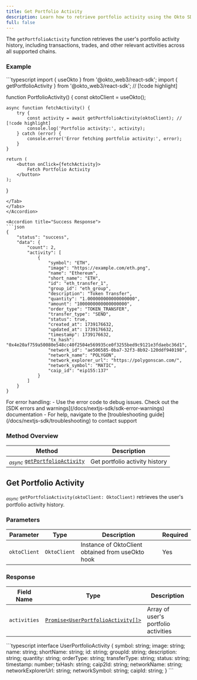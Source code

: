 ```yaml
---
title: Get Portfolio Activity
description: Learn how to retrieve portfolio activity using the Okto SDK.
full: false
---
```



The `getPortfolioActivity` function retrieves the user's portfolio activity history, including transactions, trades, and other relevant activities across all supported chains.

<ChainSupportStatus 
/>

### Example

<Accordions defaultValue="Usage">
<Accordion title="Usage">
<Tabs items={['TypeScript']}>
<Tab value="TypeScript">
```typescript
import { useOkto } from '@okto_web3/react-sdk';
import { getPortfolioActivity } from '@okto_web3/react-sdk'; // [!code highlight]

function PortfolioActivity() {
    const oktoClient = useOkto();

    async function fetchActivity() {
        try {
            const activity = await getPortfolioActivity(oktoClient); // [!code highlight]
            console.log('Portfolio activity:', activity);
        } catch (error) {
            console.error('Error fetching portfolio activity:', error);
        }
    }

    return (
        <button onClick={fetchActivity}>
            Fetch Portfolio Activity
        </button>
    );
}
```
</Tab>
</Tabs>
</Accordion>

<Accordion title="Success Response">
```json
{
    "status": "success",
    "data": {
        "count": 2,
        "activity": [
            {
                "symbol": "ETH",
                "image": "https://example.com/eth.png",
                "name": "Ethereum",
                "short_name": "ETH",
                "id": "eth_transfer_1",
                "group_id": "eth_group",
                "description": "Token Transfer",
                "quantity": "1.000000000000000000",
                "amount": "1000000000000000000",
                "order_type": "TOKEN_TRANSFER",
                "transfer_type": "SEND",
                "status": true,
                "created_at": 1739176632,
                "updated_at": 1739176632,
                "timestamp": 1739176632,
                "tx_hash": "0x4e20af759a50080e548cc40f2504e569935ce0f3255bed9c9121e3fdaebc36d1",
                "network_id": "ae506585-0ba7-32f3-8b92-120ddf940198",
                "network_name": "POLYGON",
                "network_explorer_url": "https://polygonscan.com/",
                "network_symbol": "MATIC",
                "caip_id": "eip155:137"
            }
        ]
    }
}
```
</Accordion>
</Accordions>

<Callout title="Note" type="info">
For error handling:
- Use the error code to debug issues. Check out the [SDK errors and warnings](/docs/nextjs-sdk/sdk-error-warnings) documentation
- For help, navigate to the [troubleshooting guide](/docs/nextjs-sdk/troubleshooting) to contact support
</Callout>

### Method Overview

| Method | Description |
|---------|-------------|
| <sub><i>async</i></sub> [`getPortfolioActivity`](#get-portfolio-activity) | Get portfolio activity history |

<div className="method-box">

## Get Portfolio Activity

<sub><i>async</i></sub> `getPortfolioActivity(oktoClient: OktoClient)` retrieves the user's portfolio activity history.

### Parameters

| Parameter | Type | Description | Required |
|-----------|------|-------------|-----------|
| `oktoClient` | `OktoClient` | Instance of OktoClient obtained from useOkto hook | Yes |

### Response

<Callout title="Success Response">

| Field Name | Type | Description |
|------------|------|-------------|
| `activities` | [`Promise<UserPortfolioActivity[]>`](/docs/nextjs-sdk/technical-reference#models) | Array of user's portfolio activities |

<Accordions>
    <Accordion title="Response Type">
        ```typescript
        interface UserPortfolioActivity {
            symbol: string;
            image: string;
            name: string;
            shortName: string;
            id: string;
            groupId: string;
            description: string;
            quantity: string;
            orderType: string;
            transferType: string;
            status: string;
            timestamp: number;
            txHash: string;
            caip2Id: string;
            networkName: string;
            networkExplorerUrl: string;
            networkSymbol: string;
            caipId: string;
        }
        ```
    </Accordion>
</Accordions>

</Callout>

</div>
